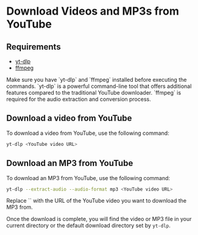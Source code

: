 
# Download Videos and MP3s from YouTube

## Requirements

- [yt-dlp](https://github.com/yt-dlp/yt-dlp)
- [ffmpeg](https://ffmpeg.org)

<Callout type="info">
  Make sure you have `yt-dlp` and `ffmpeg` installed before executing the commands.
  `yt-dlp` is a powerful command-line tool that offers additional features compared to the traditional YouTube downloader.
  `ffmpeg` is required for the audio extraction and conversion process.
</Callout>

## Download a video from YouTube

To download a video from YouTube, use the following command:

```bash
yt-dlp <YouTube video URL>
```

## Download an MP3 from YouTube

To download an MP3 from YouTube, use the following command:

```bash
yt-dlp --extract-audio --audio-format mp3 <YouTube video URL>
```

<Callout>
  Replace `<YouTube video URL>` with the URL of the YouTube video you want to download the MP3 from.
</Callout>

Once the download is complete, you will find the video or MP3 file in your current directory or the default download directory set by `yt-dlp`.
